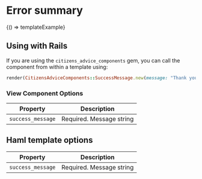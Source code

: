 
<Meta title="Forms/Success message" />

# Error summary

<Canvas>
  <Story
    name="Example"
    parameters={{ docs: { source: { code: templateExample } } }}
  >
    {() => templateExample}
  </Story>
</Canvas>

## Using with Rails

If you are using the `citizens_advice_components` gem, you can call the component from within a template using:

```rb
render(CitizensAdviceComponents::SuccessMessage.new(message: "Thank you for your feedback"))
```

### View Component Options

| Property          | Description              |
| ----------------- | ------------------------ |
| `success_message` | Required. Message string |

## Haml template options

| Property          | Description              |
| ----------------- | ------------------------ |
| `success_message` | Required. Message string |
